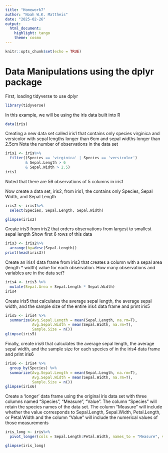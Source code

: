 ```yaml
---
title: "Homework7"
author: "Noah W.K. Mattheis"
date: "2025-02-26"
output: 
  html_document: 
    highlight: tango
    theme: cosmo
---
```


```r
knitr::opts_chunk$set(echo = TRUE)
```

# Data Manipulations using the dplyr package

First, loading tidyverse to use dplyr
```r
library(tidyverse)
```

In this example, we will be using the iris data built into R
```r
data(iris)
```

Creating a new data set called iris1 that contains only species virginica and versicolor with sepal lengths longer than 6cm and sepal widths longer than 2.5cm
Note the number of observations in the data set

```r
iris1 <- iris%>%
  filter((Species == 'virginica' | Species == 'versicolor') 
         & Sepal.Length > 6 
         & Sepal.Width > 2.5)
iris1
```

Noted that there are 56 observations of 5 columns in iris1

Now create a data set, iris2, from iris1, the contains only Species, Sepal Width, and Sepal Length
```r
iris2 <- iris1%>%
  select(Species, Sepal.Length, Sepal.Width)

glimpse(iris2)

```

Create iris3 from iris2 that orders observations from largest to smallest sepal length \n
Show first 6 rows of this data
```r
iris3 <- iris2%>%
  arrange(by=desc(Sepal.Length))
print(head(iris3))

```


Create an iris4 data frame from iris3 that creates a column with a sepal area (length * width) value for each observation. How many observations and variables are in the data set?
```r
iris4 <- iris3 %>%
  mutate(Sepal.Area = Sepal.Length * Sepal.Width)
iris4

```

Create iris5 that calculates the average sepal length, the average sepal width, and the sample size of the entire iris4 data frame and print iris5
```r
iris5 <- iris4 %>%
  summarize(Avg.Sepal.Length = mean(Sepal.Length, na.rm=T), 
            Avg.Sepal.Width = mean(Sepal.Width, na.rm=T),
            Sample.Size = n())
glimpse(iris5)
```

Finally, create iris6 that calculates the average sepal length, the average sepal width, and the sample size for each species of in the iris4 data frame and print iris6
```r
iris6 <- iris4 %>%
  group_by(Species) %>%
  summarize(Avg.Sepal.Length = mean(Sepal.Length, na.rm=T), 
            Avg.Sepal.Width = mean(Sepal.Width, na.rm=T),
            Sample.Size = n())
glimpse(iris6)
```

Create a ‘longer’ data frame using the original iris data set with three columns named “Species”, “Measure”, “Value”. The column “Species” will retain the species names of the data set. The column “Measure” will include whether the value corresponds to Sepal.Length, Sepal.Width, Petal.Length, or Petal.Width and the column “Value” will include the numerical values of those measurements
```r
iris_long <- iris%>%
  pivot_longer(cols = Sepal.Length:Petal.Width, names_to = "Measure", values_to = "Value")

glimpse(iris_long)

```

